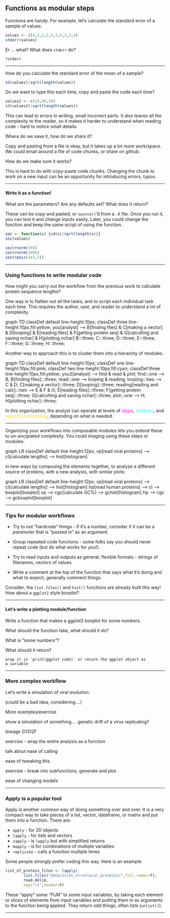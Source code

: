 
<!--

```{=html}
<div class="incremental">
```
```{=html}
</div>
```

-->

## Functions as modular steps

Functions are handy.
For example, let's calculate the standard error of a sample of values:

```{=html}
<div class="incremental">
```
```r
values <- c(4,3,2,2,5,3,6,2,2,4)
stderr(values)
```
```{=html}
</div>
```

```{=html}
<div class="incremental">
```

Er ... what? What does `stderr` do?

`?stderr`

```{=html}
</div>
```

---

How do you calculate the standard error of the mean of a sample?

```{=html}
<div class="incremental">
```
```r
sd(values)/sqrt(length(values))
```

Do we want to type this each time, copy and paste the code each time?

```r
values2 <- c(10,30,20)
sd(values2)/sqrt(length(values))
```

This can lead to errors in writing, small incorrect parts.
It also leaves all the complexity to the reader, so it makes it harder to
understand when reading code - hard to notice small details.

Where do we save it, how do we share it?

Copy and pasting from a file is okay, but it takes up a lot more work/space.
We could email around a file of code chunks, or share on github.

How do we make sure it works?

This is hard to do with copy-paste code chunks. Changing the chunk to work
on a new input can be an opportunity for introducing errors, typos.

```{=html}
</div>
```

---

#### Write it as a function!

What are the parameters? Are any defaults set?
What does it return?

These can be copy and pasted, or `source()`'d from a `.R` file.
Once you run it, you can test it and change inputs easily.
Later, you could change the function and keep the same script of using the
function.

```{=html}
<div class="incremental">
```
```r
sez <- function(x) {sd(x)/sqrt(length(x))}
sez(values)

sez(rnorm(10))
sez(rnorm(100))
sez(rpois(1e3,3))
```
```{=html}
</div>
```

---

### Using functions to write modular code

How might you carry out the workflow from the previous work to
calculate protein sequence lengths?

```{=html}
<div class="incremental">
```

One way is to flatten out all the tasks, 
and to script each individual task each time.
This requires the author, user, and reader to understand a lot of complexity.

```{=html}
<div class="mermaid">
graph TD
    classDef default line-height:10px;
    classDef three line-height:10px,fill:yellow;
    you[analyst] --> B[finding files] &    C[making a vector] &    D[looping] &    E[reading files] &    F[getting protein seq] &    G[calculting and saving nchar] &    H[plotting nchar]
    B:::three;
    C:::three;
    D:::three;
    E:::three;
    F:::three;
    G:::three;
    H:::three;
</div>
```

Another way to approach this is to cluster them into a hierarchy of modules.

```{=html}
<div class="mermaid">
graph TD
    classDef default line-height:10px;
    classDef one  line-height:10px,fill:pink;
    classDef two line-height:10px,fill:cyan;
    classDef three line-height:10px,fill:yellow;
    you2[analyst] --> find & read & plot;
    find:::one --> B;
    B[finding files]:::three;
    read:::one --> looping & reading;
    looping:::two --> C & D;
    C[making a vector]:::three;
    D[looping]:::three;
    reading[reading and calc]:::two --> E & F & G;
    E[reading files]:::three;
    F[getting protein seq]:::three;
    G[calculting and saving nchar]:::three;
    plot:::one --> H;
    H[plotting nchar]:::three;
</div>
```

In this organization, the analyst can operate at levels of 
<span style="color:magenta">steps</span>,
<span style="color:cyan">modules</span>, and
<span style="color:gold">specific instructions</span>,
depending on what is needed.

```{=html}
</div>
```

---

Organizing your workflows into composable modules lets you extend these to
un-ancipiated complexity. You could imaging using these steps or modules:

```{=html}
<div class="mermaid">
graph LR
    classDef default line-height:12px;
    vp[read viral proteins] --> cl[calculate lengths] --> hist[histogram]
</div>
```

in new ways by composing the elements together, to analyze a different source
of proteins, with a new analysis, with similar plots:

```{=html}
<div class="mermaid">
graph LR
    classDef default line-height:12px;
    vp[read viral proteins] --> cl[calculate lengths] --> hist[histogram]
    hp[read human proteins] --> cl --> boxplot[boxplot]
    vp --> cgc[calculate GC%] --> gchist[histogram]
    hp --> cgc --> gcboxplot[boxplot]
</div>
```

---

### Tips for modular workflows

- Try to not "hardcode" things - if it's a number, consider if it can be a
    *parameter* that is "passed in" as an argument.

- Group repeated code functions - some folks say you should never repeat
    code (but do what works for you!).

- Try to read inputs and outputs as general, flexible formats -
    strings of filenames, vectors of values

- Write a comment at the top of the function that says what it's doing
    and what to expect, generally comment things.

Consider, the `list.files()` and `hist()` functions are already built this way!
How about a `ggplot2` style boxplot?

---

#### Let's write a plotting module/function

Write a function that makes a ggplot2 boxplot for some numbers.

What should the function take, what should it do?

What is "some numbers"?

What should it return?

[NOTE]: calling ggplot inside a function may not print, you may have to
    wrap it in `print(ggplot code)` or return the ggplot object as
    a variable

---

### More complex workflow

Let's write a simulation of viral evolution.

(could be a bad idea, considering....)

More examples/exercise

show a simulation of something…. genetic drift of a virus replicating?

lineage G1312F

exercise - wrap the entire analysis as a function

talk about ease of calling

ease of tweaking this

exercise - break into subfunctions, generate and plot

ease of changing models

---

### Apply is a popular tool

Apply is another common way of doing something over and over.
It is a very compact way to take pieces of a list, vector, dataframe, or matrix
and put them into a function. There are:

- `apply` - for 2D objects
- `lapply` - for lists and vectors
- `sapply` - is `lapply` but with simplified returns
- `mapply` - is for combinations of multiple variables
- `replicate` - calls a function multiple times

Some people *strongly* prefer coding this way. Here is an example:

```r
list_of_protein_files <- lapply(
        list.files("data/viral_structural_proteins/",full.names=T),
        read.delim,
        sep="\t",header=F)
```

These "apply" some "FUN" to some input variables, by taking each element or
slices of elements from input variables and putting them in as arguments
to the function being applied. They return odd things, often lists (`unlist()`).

---


<script src="https://cdn.jsdelivr.net/npm/mermaid/dist/mermaid.min.js"></script>
<script>
mermaid.initialize({
    startOnLoad: false, // don't render initially, instead....
    logLevel: 3, // for debugging
});
function initMermaid(s) { 
  var diagrams = document.querySelectorAll('.mermaid');
  var i;
  for(i=0;i<diagrams.length;i++){
    if(diagrams[i].offsetWidth>0){
      mermaid.init(undefined, diagrams[i]);
    }
  }
}
initMermaid();
</script>
